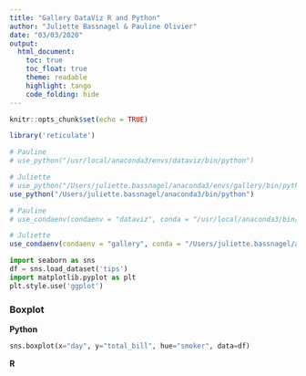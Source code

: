 ```yaml
---
title: "Gallery DataViz R and Python"
author: "Juliette Bassnagel & Pauline Olivier"
date: "03/03/2020"
output:
  html_document:
    toc: true
    toc_float: true
    theme: readable
    highlight: tango
    code_folding: hide
---
```


```r
knitr::opts_chunk$set(echo = TRUE)
```

```r
library('reticulate')

# Pauline
# use_python("/usr/local/anaconda3/envs/dataviz/bin/python") 

# Juliette
# use_python("/Users/juliette.bassnagel/anaconda3/envs/gallery/bin/python") 
use_python("/Users/juliette.bassnagel/anaconda3/bin/python")

# Pauline
# use_condaenv(condaenv = "dataviz", conda = "/usr/local/anaconda3/bin/conda")

# Juliette
use_condaenv(condaenv = "gallery", conda = "/Users/juliette.bassnagel/anaconda3/bin/conda")
```

```python
import seaborn as sns
df = sns.load_dataset('tips')
import matplotlib.pyplot as plt
plt.style.use('ggplot')
```


### Boxplot
**Python**
```python
sns.boxplot(x="day", y="total_bill", hue="smoker", data=df)
```

**R**

